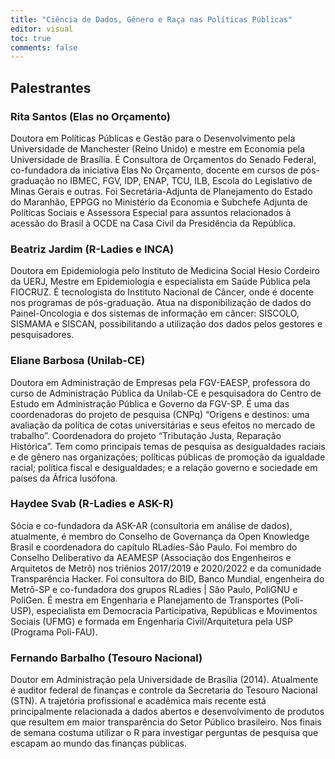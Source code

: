 ```yaml
---
title: "Ciência de Dados, Gênero e Raça nas Políticas Públicas"
editor: visual
toc: true
comments: false
---
```


## Palestrantes

### Rita Santos (Elas no Orçamento)

Doutora em Políticas Públicas e Gestão para o Desenvolvimento pela Universidade de Manchester (Reino Unido) e mestre em Economia pela Universidade de Brasília. É Consultora de Orçamentos do Senado Federal, co-fundadora da iniciativa Elas No Orçamento, docente em cursos de pós-graduação no IBMEC, FGV, IDP, ENAP, TCU, ILB, Escola do Legislativo de Minas Gerais e outras. Foi Secretária-Adjunta de Planejamento do Estado do Maranhão, EPPGG no Ministério da Economia e Subchefe Adjunta de Políticas Sociais e Assessora Especial para assuntos relacionados à acessão do Brasil à OCDE na Casa Civil da Presidência da República.



### Beatriz Jardim (R-Ladies e INCA)

Doutora em Epidemiologia pelo Instituto de Medicina Social Hesio Cordeiro da UERJ, Mestre em Epidemiologia e especialista em Saúde Pública pela FIOCRUZ. É tecnologista do Instituto Nacional de Câncer, onde é docente nos programas de pós-graduação. Atua na disponibilização de dados do Painel-Oncologia e dos sistemas de informação em câncer: SISCOLO, SISMAMA e SISCAN, possibilitando a utilização dos dados pelos gestores e pesquisadores.

### Eliane Barbosa (Unilab-CE)

Doutora em Administração de Empresas pela FGV-EAESP, professora do curso de Administração Pública da Unilab-CE e pesquisadora do Centro de Estudo em Administração Pública e Governo da FGV-SP. É uma das coordenadoras do projeto de pesquisa (CNPq) “Origens e destinos: uma avaliação da política de cotas universitárias e seus efeitos no mercado de trabalho”. Coordenadora do projeto “Tributação Justa, Reparação Histórica”. Tem como principais temas de pesquisa as desigualdades raciais e de gênero nas organizações; políticas públicas de promoção da igualdade racial; política fiscal e desigualdades; e a relação governo e sociedade em países da África lusófona.

### Haydee Svab (R-Ladies e ASK-R)

Sócia e co-fundadora da ASK-AR (consultoria em análise de dados), atualmente, é membro do Conselho de Governança da Open Knowledge Brasil e coordenadora do capítulo RLadies-São Paulo. Foi membro do Conselho Deliberativo da AEAMESP (Associação dos Engenheiros e Arquitetos de Metrô) nos triênios 2017/2019 e 2020/2022 e da comunidade Transparência Hacker. Foi consultora do BID, Banco Mundial, engenheira do Metrô-SP e co-fundadora dos grupos RLadies | São Paulo, PoliGNU e PoliGen. É mestra em Engenharia e Planejamento de Transportes (Poli-USP), especialista em Democracia Participativa, Repúblicas e Movimentos Sociais (UFMG) e formada em Engenharia Civil/Arquitetura pela USP (Programa Poli-FAU).

### Fernando Barbalho (Tesouro Nacional)

Doutor em Administração pela Universidade de Brasília (2014). Atualmente é auditor federal de finanças e controle da Secretaria do Tesouro Nacional (STN). A trajetória profissional e acadêmica mais recente está principalmente relacionada a dados abertos e desenvolvimento de produtos que resultem em maior transparência do Setor Público brasileiro. Nos finais de semana costuma utilizar o R para investigar perguntas de pesquisa que escapam ao mundo das finanças públicas.


